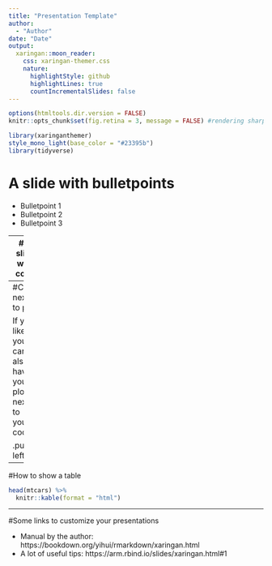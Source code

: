 ```yaml
---
title: "Presentation Template"
author: 
  - "Author"
date: "Date"
output:
  xaringan::moon_reader:
    css: xaringan-themer.css
    nature:
      highlightStyle: github
      highlightLines: true
      countIncrementalSlides: false
---
```


```r
options(htmltools.dir.version = FALSE)
knitr::opts_chunk$set(fig.retina = 3, message = FALSE) #rendering sharp plots / not showing messages
```

```r
library(xaringanthemer)
style_mono_light(base_color = "#23395b")
library(tidyverse)
```

# A slide with bulletpoints

- Bulletpoint 1
- Bulletpoint 2
- Bulletpoint 3

---
# A slide with code

In order to higlight code, you have to put `#<<` after the corresponding line. Note that with the `theme_xaringan()` option, the plot design will be automatically adapted to the current presentation template!

```r
ggplot(mtcars) +
  aes(mpg, disp) +
  geom_point() +   #<<
  geom_smooth() +    #<<
  theme_xaringan()
```

---
#Code next to plot

If you like you can also have your plot next to your code.

.pull-left[
```r
ggplot(mtcars) +
  aes(mpg, disp) +
  geom_point() +   #<<
  geom_smooth() +    #<<
  theme_xaringan()
```
]
.pull-right[
```r
```
]


---
#How to show a table

```r
head(mtcars) %>% 
  knitr::kable(format = "html")
```

---
#Some links to customize your presentations

- Manual by the author: https://bookdown.org/yihui/rmarkdown/xaringan.html
- A lot of useful tips: https://arm.rbind.io/slides/xaringan.html#1
